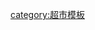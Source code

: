 {{Navbox
|name       = 台灣連鎖超級市場
|title      = {{ROC-TWN}}[[超級市場]]／[[量販店]]
|titlestyle = background:#f95
|groupstyle = background:#f95
| state     = collapsed
| group1    = {{flagicon|ROC}} 本土業者
| list1     =  
  {{Navbox subgroup
   |groupstyle = background:#f97
   |group1 = [[中華民國行政區劃|全國跨區]]
   | list1 =  [[全聯福利中心]] - [[愛買]] - [[農會超市]] - [[美廉社]] - [[億客來生鮮超市]] - [[國防部福利事業管理處]] - [[臺灣主婦聯盟生活消費合作社]] - [[里仁]] - [[新光三越自營超市]] - [[鮮綠市集]] - [[Big King 東南亞進口百貨批發超市]] - [[台糖蜜鄰超市]] - [[全家便利商店|FamiSuper]]
   |group2 = [[北北基]]
   | list2 = 臻信福生活賣場 - [[自由聯盟生鮮超市]] - [[田倉超市]] - [[Simple City Mart 美廉城超]] - Ivegan愛維根蔬食超市 - [[樂菲超市]] - [[安永鮮物]] - [[天和鮮物]] - [[柑仔店 (台灣)|柑仔店]] - [[Breeze Super]] - [[Fresh Mart]] - [[棉花田生機園地]] - [[美福食集]] - [[誠品書店|誠品生活時光]] - [[誠品書店|誠品知味市集]] - [[無印良品|無印良品市場]]
   |group3 = [[桃竹苗]]
   | list3 = [[自由聯盟生鮮超市]] - [[愛心聯盟生鮮超市]] - 竹苗聯盟生鮮超市 - [[億客成生鮮超市]] - 上青生鮮超市 - 福聯社/利來福生鮮超市 - 友聯社 - 伍聯生鮮超市 - [[楓康超市]] - [[柑仔店(台灣)|柑仔店]] - [[安永鮮物]] - [[棉花田生機園地]] - [[Fresh Mart]]
   |group4 = [[中彰投]]
   | list4 = [[大買家]] - [[楓康超市]] - [[裕毛屋凱福登超市]] - [[喜美超市]] - 領鮮生鮮超市 - 領好生鮮超市 - 瑞友生鮮超市 - [[省錢超市|省錢超市／主婦生鮮／巧婦超市]] - 千葉生鮮超市 - 一家超級市場
   |group5 = [[雲嘉南]]
   | list5 = [[齊普生鮮超市]] - 823生鮮超市 - 大立生鮮超市 - 大裕生鮮超市 - 北海道生鮮超市 - 千葉生鮮超市 - [[省錢超市]] - [[俗俗的賣生鮮超市]] - 力統超市 - 龍來超市 - 一家超級市場
   |group6 = [[高屏]]
   | list6 = [[大樂購物中心|大樂購物中心自營超市]] - [[814百貨生鮮超市]] - [[愛國超市]] - [[億客堂生鮮超市]] - [[東齊生鮮超市]] - 賀康生鮮超市 - [[俗俗的賣生鮮超市]] - 九久大賣場 - 新家福超市百貨大賣場 - 南台灣生鮮超市 - [[天和鮮物]] - [[MLD台鋁生活商場|MLD Fresh]] - [[大立百貨|EATALEE大立超市]] - 北海道生鮮超市 - 新鎮生鮮超市 - 東倉生鮮超市 - [[大港超市]] - 好印象生鮮超市 - [[好媳婦生鮮超市]] - 大流通生鮮超市 - 龍德量販超市 - 康鄰生鮮百貨 - 凰富超市 - 825生鮮超市 - 向田社區超市
   |group7 = [[宜花東]]
   | list7 = 臻信福生活賣場  - [[喜互惠|喜互惠生鮮超市]] - [[統冠超市]] 
}}
| group2    = {{flagicon|HK}} [[香港|港]]商
| list2     = [[C!ty'super]] 
| group3    = {{flagicon|ROC}} {{flagicon|USA}} [[中華民國|臺灣]][[美國]]合資
| list3     = [[好市多]]（COSTCO，[[大統集團]]與美商COSTCO合資）
| group4    = {{flagicon|JPN}} [[日本|日]]資
| list4     = [[唐吉訶德 (商店)|Don Don Donki 唐吉訶德]]
| group5    = {{flagicon|ROC}} {{flagicon|FRA}} [[中華民國|臺灣]][[法國]]合資
| list5     = [[家樂福]]（Carrefour，[[統一企業]]與法商Carrefour合資）- [[大潤發]]（RT-MART，[[潤泰企業集團|潤泰集團]]與法商Auchan合資）- [[Market Place by Jasons|Jasons]]（[[家樂福]]買下[[怡和]]旗下[[Market Place by Jasons|Jasons]]）
| group7    = 專業百貨
| list7     = 
| group8    = 已結束營業
| list8     = [[九九隆批發倉庫]] - [[東怡量販]] - [[廣萌批發倉儲]] - [[萬家樂量販]] - [[擎天量販]] - [[豪仕登量販]] - [[三槍易利購量販/超市]] - [[大批發百貨]] - [[大廣三百貨量販]] - [[遠東鴻利多量販]] - [[吉安量販]] - [[福元批發倉庫]] - [[美村特賣多(量販)/超市]] - [[大興隆量販]] - [[亞太量販]] - [[萬客隆 (台灣)|萬客隆]] - [[千暉大賣場]] - [[貝汝流通世界]] - [[大興農量販]] - [[特易購]] - [[佳世客]]（海外市場現稱AEON） - [[萬家福量販]] - [[大樂購物中心|大樂量販／大統超市]] - [[亞洲購量販]] - [[永信新天地量販]] - [[農民大賣場|宜蘭農民大賣場／超市]] - [[全買|全買大賣場／生鮮超市]] - [[東帝士量販賣場]] - [[台糖量販|台糖量販／台糖健康超市]] - [[高峰百貨|高峰批發百貨]] - [[百佳]] - [[雅客超市]] - [[全日青超市]] - 山惠大賣場 - 旺德福超市 - 多福超市 - 中國城生鮮超市 - 彰吉超市 - 潭興超市 - 味佶超市 - 北聯社 - [[臺北農產超市]] - [[惠陽超市]] - [[熊威超市]] - [[萬客來批發購物中心|宜蘭萬客來批發購物中心]] - [[羽康超市|台東羽康超市]] - 板聯社 - [[善美的超級市場]] - [[丸九超市]] - [[大統百貨|大統百貨自營超市]] - [[松青超市 (台灣)|松青超市]] - 大芳生鮮超市 - [[巧鄰生鮮超市|巧鄰生鮮超市／聯東生鮮超市]] - [[freshONE太平洋鮮活]] - 東街超市 - 品客久久生鮮超市 - [[三商大美折扣超市]] - [[彰化百貨]] - [[頂好超市]]（[[台灣頂好]] Wellcome） - 大布袋購物城
}}
<noinclude>
{{Documentation}}
[[category:超市模板]]
</noinclude>
